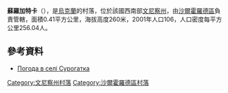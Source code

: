 {{coord|48|42|26|N|28|8|37|E|scale:30000|display=title}}

'''蘇羅加特卡'''（{{lang-uk|Сурогатка}}），是[[烏克蘭|烏克蘭]]的村落，位於該國西南部[[文尼察州|文尼察州]]，由[[沙爾霍羅德區|沙爾霍羅德區]]負責管轄，面積0.41平方公里，海拔高度260米，2001年人口106，人口密度每平方公里256.04人。

==參考資料==
* [http://weather.in.ua/ua/vinnickaja/25552 Погода в селі Сурогатка] {{Wayback|url=http://weather.in.ua/ua/vinnickaja/25552 |date=20160305085150 }}

[[Category:文尼察州村落|Category:文尼察州村落]]
[[Category:沙爾霍羅德區村落|Category:沙爾霍羅德區村落]]


{{Vinnytsia-geo-stub}}